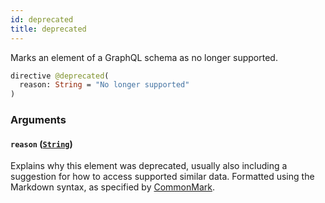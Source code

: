 ```yaml
---
id: deprecated
title: deprecated
---
```



Marks an element of a GraphQL schema as no longer supported.

```graphql
directive @deprecated(
  reason: String = "No longer supported"
)
```


### Arguments

#### `reason` ([`String`](/docs/testnet/graphql/scalars/string))

Explains why this element was deprecated, usually also including a suggestion for how to access supported similar data. Formatted using the Markdown syntax, as specified by [CommonMark](https://commonmark.org/).




